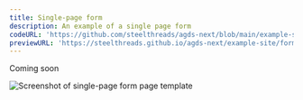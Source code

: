 ```yaml
---
title: Single-page form
description: An example of a single page form
codeURL: 'https://github.com/steelthreads/agds-next/blob/main/example-site/pages/form-single-page.tsx'
previewURL: 'https://steelthreads.github.io/agds-next/example-site/form-single-page'
---
```


Coming soon

![Screenshot of single-page form page template](/agds-next/img/templates/single-page-form.png)
